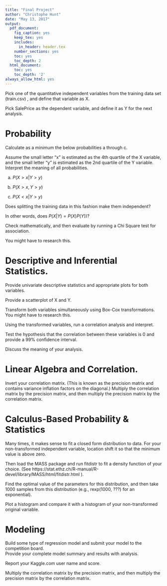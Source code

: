 ```yaml
---
title: "Final Project"
author: "Christophe Hunt"
date: "May 13, 2017"
output:
  pdf_document:
    fig_caption: yes
    keep_tex: yes
    includes:
      in_header: header.tex
    number_sections: yes
    toc: yes
    toc_depth: 2
  html_document:
    toc: yes
    toc_depth: '2'
always_allow_html: yes
---
```


Pick one of the quantitative independent variables from the training data set (train.csv) , and define that variable as  X.  

Pick SalePrice as the dependent variable, and define it as Y for the next analysis.   

# Probability   

Calculate as a minimum the below probabilities a through c.  

Assume the small letter "x" is estimated as the 4th quartile of the X variable, and the small letter "y" is estimated as the 2nd quartile of the Y variable.  Interpret the meaning of all probabilities.  

  a.	$P(X>x | Y>y)$	
  
  b.  $P(X>x, Y>y)$	
  
  c.  $P(X<x | Y>y)$

Does splitting the training data in this fashion make them independent? 

In other words, does $P(X|Y)=P(X)P(Y))$?   

Check mathematically, and then evaluate by running a Chi Square test for association.  

You might have to research this.  


# Descriptive and Inferential Statistics. 

Provide univariate descriptive statistics and appropriate plots for both variables.   

Provide a scatterplot of X and Y.

Transform both variables simultaneously using Box-Cox transformations.  
You might have to research this. 

Using the transformed variables, run a correlation analysis and interpret.

Test the hypothesis that the correlation between these variables is 0 and provide a 99% confidence interval.  

Discuss the meaning of your analysis.

# Linear Algebra and Correlation.  

Invert your correlation matrix. (This is known as the precision matrix and contains variance inflation factors on the diagonal.) Multiply the correlation matrix by the precision matrix, and then multiply the precision matrix by the correlation matrix.

# Calculus-Based Probability & Statistics

Many times, it makes sense to fit a closed form distribution to data.  For your non-transformed independent variable, location shift it so that the minimum value is above zero.  

Then load the MASS package and run fitdistr to fit a density function of your choice.  (See  https://stat.ethz.ch/R-manual/R-devel/library/MASS/html/fitdistr.html ). 

Find the optimal value of the parameters for this distribution, and then take 1000 samples from this distribution (e.g., rexp(1000, ???) for an exponential).

Plot a histogram and compare it with a histogram of your non-transformed original variable.   

# Modeling
Build some type of regression model and submit your model to the competition board.  
Provide your complete model summary and results with analysis. 

Report your Kaggle.com user name and score.


Multiply the correlation matrix by the precision matrix, and then multiply the precision matrix by the correlation matrix.

